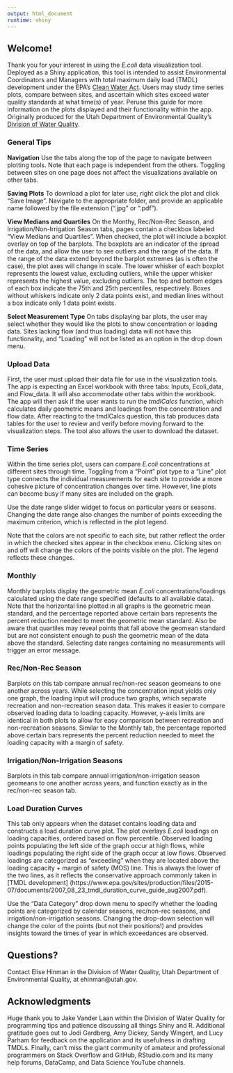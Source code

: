 ```yaml
---
output: html_document
runtime: shiny
---
```


## Welcome!

Thank you for your interest in using the *E.coli* data visualization tool. Deployed as a Shiny application, this tool is intended to assist Environmental Coordinators and Managers with total maximum daily load (TMDL) development under the EPA's [Clean Water Act](https://www.epa.gov/laws-regulations/summary-clean-water-act). Users may study time series plots, compare between sites, and ascertain which sites exceed water quality standards at what time(s) of year. Peruse this guide for more information on the plots displayed and their functionality within the app. Originally produced for the Utah Department of Environmental Quality's [Division of Water Quality](https://deq.utah.gov/division-water-quality).

### General Tips

**Navigation**
Use the tabs along the top of the page to navigate between plotting tools. Note that each page is independent from the others. Toggling between sites on one page does not affect the visualizations available on other tabs.

**Saving Plots**
To download a plot for later use, right click the plot and click "Save Image". Navigate to the appropriate folder, and provide an applicable name followed by the file extension (".jpg" or ".pdf").

**View Medians and Quartiles** 
On the Monthy, Rec/Non-Rec Season, and Irrigation/Non-Irrigation Season tabs, pages contain a checkbox labeled "View Medians and Quartiles". When checked, the plot will include a boxplot overlay on top of the barplots. The boxplots are an indicator of the spread of the data, and allow the user to see outliers and the range of the data. If the range of the data extend beyond the barplot extremes (as is often the case), the plot axes will change in scale. The lower whisker of each boxplot represents the lowest value, excluding outliers, while the upper whisker represents the highest value, excluding outliers. The top and bottom edges of each box indicate the 75th and 25th percentiles, respectively. Boxes without whiskers indicate only 2 data points exist, and median lines without a box indicate only 1 data point exists.

**Select Measurement Type**
On tabs displaying bar plots, the user may select whether they would like the plots to show concentration or loading data. Sites lacking flow (and thus loading) data will not have this functionality, and "Loading" will not be listed as an option in the drop down menu.

### Upload Data

First, the user must upload their data file for use in the visualization tools. The app is expecting an Excel workbook with three tabs: Inputs, Ecoli_data, and Flow_data. It will also accommodate other tabs within the workbook. The app will then ask if the user wants to run the *tmdlCalcs* function, which calculates daily geometric means and loadings from the concentration and flow data. After reacting to the tmdlCalcs question, this tab produces data tables for the user to review and verify before moving forward to the visualization steps. The tool also allows the user to download the dataset.
 

### Time Series

Within the time series plot, users can compare *E.coli* concentrations at different sites through time. Toggling from a "Point" plot type to a "Line" plot type connects the individual measurements for each site to provide a more cohesive picture of concentration changes over time. However, line plots can become busy if many sites are included on the graph.

Use the date range slider widget to focus on particular years or seasons. Changing the date range also changes the number of points exceeding the maximum criterion, which is reflected in the plot legend.

Note that the colors are not specific to each site, but rather reflect the order in which the checked sites appear in the checkbox menu. Clicking sites on and off will change the colors of the points visible on the plot. The legend reflects these changes.

### Monthly

Monthly barplots display the geometric mean *E.coli* concentrations/loadings calculated using the date range specified (defaults to all available data). Note that the horizontal line plotted in all graphs is the geometric mean standard, and the percentage reported above certain bars represents the percent reduction needed to meet the geometric mean standard. Also be aware that quartiles may reveal points that fall above the geomean standard but are not consistent enough to push the geometric mean of the data above the standard. Selecting date ranges containing no measurements will trigger an error message.

### Rec/Non-Rec Season

Barplots on this tab compare annual rec/non-rec season geomeans to one another across years. While selecting the concentration input yields only one graph, the loading input will produce two graphs, which separate recreation and non-recreation season data. This makes it easier to compare observed loading data to loading capacity. However, y-axis limits are identical in both plots to allow for easy comparison between recreation and non-recreation seasons. Similar to the Monthly tab, the percentage reported above certain bars represents the percent reduction needed to meet the loading capacity with a margin of safety.

### Irrigation/Non-Irrigation Seasons

Barplots in this tab compare annual irrigation/non-irrigation season geomeans to one another across years, and function exactly as in the rec/non-rec season tab.

### Load Duration Curves

This tab only appears when the dataset contains loading data and constructs a load duration curve plot. The plot overlays *E.coli* loadings on loading capacities, ordered based on flow percentile. Observed loading points populating the left side of the graph occur at high flows, while loadings populating the right side of the graph occur at low flows. Observed loadings are categorized as "exceeding" when they are located above the loading capacity + margin of safety (MOS) line. This is always the lower of the two lines, as it reflects the conservative approach commonly taken in [TMDL development] (https://www.epa.gov/sites/production/files/2015-07/documents/2007_08_23_tmdl_duration_curve_guide_aug2007.pdf).

Use the "Data Category" drop down menu to specify whether the loading points are categorized by calendar seasons, rec/non-rec seasons, and irrigation/non-irrigation seasons. Changing the drop-down selection will change the color of the points (but not their positions!) and provides insights toward the times of year in which exceedances are observed.

## Questions?

Contact Elise Hinman in the Division of Water Quality, Utah Department of Environmental Quality, at ehinman@utah.gov.

## Acknowledgments

Huge thank you to Jake Vander Laan within the Division of Water Quality for programming tips and patience discussing all things Shiny and R. Additional gratitude goes out to Jodi Gardberg, Amy Dickey, Sandy Wingert, and Lucy Parham for feedback on the application and its usefulness in drafting TMDLs. Finally, can't miss the giant community of amateur and professional programmers on Stack Overflow and GitHub, RStudio.com and its many help forums, DataCamp, and Data Science YouTube channels.
